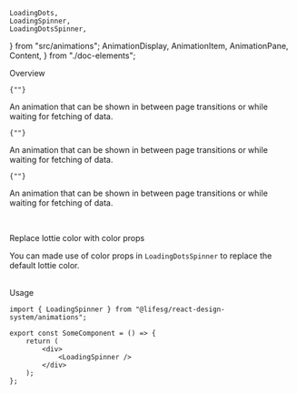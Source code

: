     LoadingDots,
    LoadingSpinner,
    LoadingDotsSpinner,
} from "src/animations";
    AnimationDisplay,
    AnimationItem,
    AnimationPane,
    Content,
} from "./doc-elements";

<Meta title="General/Animations" />

<Title>Animations</Title>

<Secondary>Overview</Secondary>

<AnimationDisplay>
    <AnimationItem>
        <AnimationPane>
            <LoadingSpinner />
        </AnimationPane>
        <Content>
            <code>{"<LoadingSpinner />"}</code>
            <p>
                An animation that can be shown in between page transitions or
                while waiting for fetching of data.
            </p>
        </Content>
    </AnimationItem>
    <AnimationItem>
        <AnimationPane>
            <LoadingDots />
        </AnimationPane>
        <Content>
            <code>{"<LoadingDots />"}</code>
            <p>
                An animation that can be shown in between page transitions or
                while waiting for fetching of data.
            </p>
        </Content>
    </AnimationItem>
    <AnimationItem>
        <AnimationPane>
            <LoadingDotsSpinner />
        </AnimationPane>
        <Content>
            <code>{"<LoadingDotsSpinner />"}</code>
            <p>
                An animation that can be shown in between page transitions or
                while waiting for fetching of data.
            </p>
        </Content>
    </AnimationItem>
</AnimationDisplay>
<br />

<Secondary>Replace lottie color with color props</Secondary>

You can made use of color props in `LoadingDotsSpinner` to replace the default lottie color.

<Preview>
    <Story name="With color props">
        <AnimationDisplay>
            <AnimationItem>
                <AnimationPane>
                    <LoadingDotsSpinner
                        color={Color.Primary({ theme: BaseTheme })}
                        data-testid={"loading-spinner"}
                    />
                </AnimationPane>
            </AnimationItem>
            <AnimationItem>
                <AnimationPane>
                    <LoadingDotsSpinner
                        color={"#EF413D"}
                        data-testid={"loading-spinner"}
                    />
                </AnimationPane>
            </AnimationItem>
            <AnimationItem>
                <AnimationPane>
                    <LoadingDotsSpinner
                        color={"#FEAB10"}
                        data-testid={"loading-spinner"}
                    />
                </AnimationPane>
            </AnimationItem>
        </AnimationDisplay>
    </Story>
</Preview>

<br />
<Secondary>Usage</Secondary>

```tsx
import { LoadingSpinner } from "@lifesg/react-design-system/animations";

export const SomeComponent = () => {
    return (
        <div>
            <LoadingSpinner />
        </div>
    );
};
```

<PropsTable />
